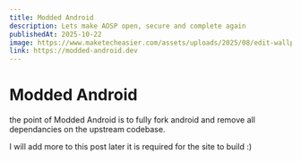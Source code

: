 ```yaml
---
title: Modded Android
description: Lets make AOSP open, secure and complete again
publishedAt: 2025-10-22
image: https://www.maketecheasier.com/assets/uploads/2025/08/edit-wallpaper-android-featured.jpg
link: https://modded-android.dev
---
```


# Modded Android

the point of Modded Android is to fully fork android and remove all dependancies on the upstream codebase. 

I will add more to this post later it is required for the site to build :)
